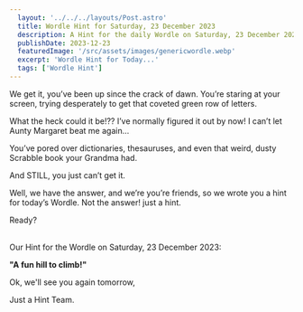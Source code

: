```yaml
---
  layout: '../../../layouts/Post.astro'
  title: Wordle Hint for Saturday, 23 December 2023
  description: A Hint for the daily Wordle on Saturday, 23 December 2023
  publishDate: 2023-12-23
  featuredImage: '/src/assets/images/genericwordle.webp'
  excerpt: 'Wordle Hint for Today...'
  tags: ['Wordle Hint']
---
```


  We get it, you’ve been up since the crack of dawn. You’re staring at your screen, trying desperately to get that coveted green row of letters. 

  What the heck could it be!??
  I’ve normally figured it out by now!
  I can’t let Aunty Margaret beat me again… 

  You’ve pored over dictionaries, thesauruses, and even that weird, dusty Scrabble book your Grandma had.

  And STILL, you just can’t get it. 

  Well, we have the answer, and we’re you’re friends, so we wrote you a hint for today’s Wordle.
  Not the answer! just a hint. 

  Ready?<br /><br />

  Our Hint for the Wordle on Saturday, 23 December 2023:

  **"A fun hill to climb!"**

  Ok, we'll see you again tomorrow, 

  Just a Hint Team.
  